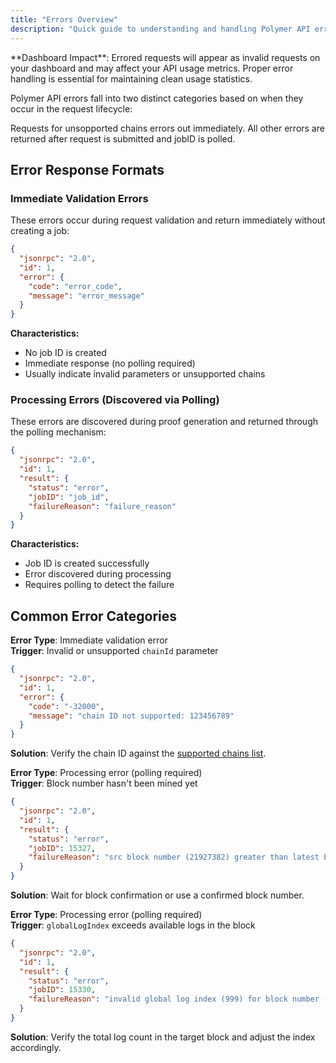 ```yaml
---
title: "Errors Overview"
description: "Quick guide to understanding and handling Polymer API errors"
---
```


<Warning>
**Dashboard Impact**: Errored requests will appear as invalid requests on your dashboard and may affect your API usage metrics. Proper error handling is essential for maintaining clean usage statistics.
</Warning>

Polymer API errors fall into two distinct categories based on when they occur in the request lifecycle:

<CardGroup cols={2}>
<Card title="Immediate Errors" icon="bolt">
Requests for unsopported chains errors out immediately.
</Card>
<Card title="Processing Errors" icon="clock">
All other errors are returned after request is submitted and jobID is polled.
</Card>
</CardGroup>

## Error Response Formats

<Tabs>
<Tab title="Immediate Errors">

### Immediate Validation Errors

These errors occur during request validation and return immediately without creating a job:

```json Immediate Error Response icon="x-circle" lines highlight={4-7}
{
  "jsonrpc": "2.0",
  "id": 1,
  "error": {
    "code": "error_code",
    "message": "error_message"
  }
}
```

**Characteristics:**
- No job ID is created
- Immediate response (no polling required)
- Usually indicate invalid parameters or unsupported chains

</Tab>

<Tab title="Processing Errors">

### Processing Errors (Discovered via Polling)

These errors are discovered during proof generation and returned through the polling mechanism:

```json Processing Error Response icon="clock-x" lines highlight={5-8}
{
  "jsonrpc": "2.0",
  "id": 1,
  "result": {
    "status": "error",
    "jobID": "job_id",
    "failureReason": "failure_reason"
  }
}
```

**Characteristics:**
- Job ID is created successfully
- Error discovered during processing
- Requires polling to detect the failure

</Tab>
</Tabs>

## Common Error Categories

<Steps>
<Step title="Unsupported Chain Errors">

**Error Type**: Immediate validation error  
**Trigger**: Invalid or unsupported `chainId` parameter

```json Unsupported Chain Error icon="globe-x" lines highlight={4-6}
{
  "jsonrpc": "2.0",
  "id": 1,
  "error": {
    "code": "-32000",
    "message": "chain ID not supported: 123456789"
  }
}
```

**Solution**: Verify the chain ID against the [supported chains list](/build/supported-chains).

</Step>

<Step title="Future Block Errors">

**Error Type**: Processing error (polling required)  
**Trigger**: Block number hasn't been mined yet

```json Future Block Error icon="clock" lines highlight={6}
{
  "jsonrpc": "2.0",
  "id": 1,
  "result": {
    "status": "error",
    "jobID": 15327,
    "failureReason": "src block number (21927382) greater than latest block number (21926383)"
  }
}
```

**Solution**: Wait for block confirmation or use a confirmed block number.

</Step>

<Step title="Invalid Log Index Errors">

**Error Type**: Processing error (polling required)  
**Trigger**: `globalLogIndex` exceeds available logs in the block

```json Invalid Log Index Error icon="list-x" lines highlight={6}
{
  "jsonrpc": "2.0",
  "id": 1,
  "result": {
    "status": "error",
    "jobID": 15330,
    "failureReason": "invalid global log index (999) for block number (21926372) with 15 logs"
  }
}
```

**Solution**: Verify the total log count in the target block and adjust the index accordingly.

</Step>
</Steps>


